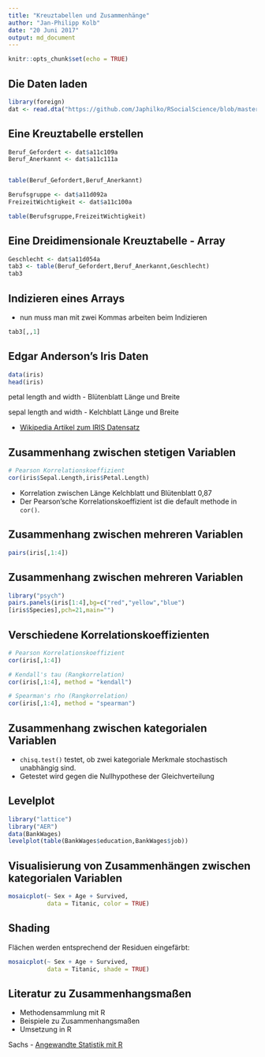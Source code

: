```yaml
---
title: "Kreuztabellen und Zusammenhänge"
author: "Jan-Philipp Kolb"
date: "20 Juni 2017"
output: md_document
---
```


```r
knitr::opts_chunk$set(echo = TRUE)
```


## Die Daten laden

```r
library(foreign)
dat <- read.dta("https://github.com/Japhilko/RSocialScience/blob/master/data/GPanel.dta?raw=true")
```


## Eine Kreuztabelle erstellen

```r
Beruf_Gefordert <- dat$a11c109a
Beruf_Anerkannt <- dat$a11c111a


table(Beruf_Gefordert,Beruf_Anerkannt)
```

```r
Berufsgruppe <- dat$a11d092a
FreizeitWichtigkeit <- dat$a11c100a

table(Berufsgruppe,FreizeitWichtigkeit)
```

## Eine Dreidimensionale Kreuztabelle - Array

```r
Geschlecht <- dat$a11d054a
tab3 <- table(Beruf_Gefordert,Beruf_Anerkannt,Geschlecht)
tab3
```

## Indizieren eines Arrays

- nun muss man mit zwei Kommas arbeiten beim Indizieren

```r
tab3[,,1]
```


## Edgar Anderson's Iris Daten

```r
data(iris)
head(iris)
```

petal length and width - Blütenblatt Länge und Breite

sepal length and width - Kelchblatt Länge und Breite 

- [Wikipedia Artikel zum IRIS Datensatz](https://en.wikipedia.org/wiki/Iris_flower_data_set)

## Zusammenhang zwischen stetigen Variablen

```r
# Pearson Korrelationskoeffizient
cor(iris$Sepal.Length,iris$Petal.Length)
```

- Korrelation zwischen Länge Kelchblatt und Blütenblatt 0,87
- Der Pearson'sche Korrelationskoeffizient ist die default methode in `cor()`.

## Zusammenhang zwischen mehreren Variablen

```r
pairs(iris[,1:4])
```

## Zusammenhang zwischen mehreren Variablen

```r
library("psych")
pairs.panels(iris[1:4],bg=c("red","yellow","blue")
[iris$Species],pch=21,main="")
```

## Verschiedene Korrelationskoeffizienten


```r
# Pearson Korrelationskoeffizient
cor(iris[,1:4]) 
```

```r
# Kendall's tau (Rangkorrelation)
cor(iris[,1:4], method = "kendall") 
```

```r
# Spearman's rho (Rangkorrelation)
cor(iris[,1:4], method = "spearman") 
```

## Zusammenhang zwischen kategorialen Variablen

- `chisq.test()` testet, ob zwei kategoriale Merkmale stochastisch unabhängig sind.
- Getestet wird gegen die Nullhypothese der Gleichverteilung


## Levelplot

```r
library("lattice")
library("AER")
data(BankWages)
levelplot(table(BankWages$education,BankWages$job))
```

## Visualisierung von Zusammenhängen zwischen kategorialen Variablen

```r
mosaicplot(~ Sex + Age + Survived, 
           data = Titanic, color = TRUE)
```

## Shading

Flächen werden entsprechend der Residuen eingefärbt:

```r
mosaicplot(~ Sex + Age + Survived, 
           data = Titanic, shade = TRUE)
```

## Literatur zu Zusammenhangsmaßen

-  Methodensammlung mit R
-  Beispiele zu Zusammenhangsmaßen
-  Umsetzung in R

Sachs - [Angewandte Statistik mit R](https://books.google.de/books/about/Angewandte_Statistik.html?id=S-zXmAEACAAJ&redir_esc=y)
